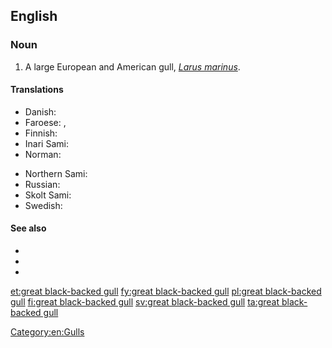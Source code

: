 ==English==
{{rfi}}

===Noun===
{{en-noun|head=[[great]] [[black]]-[[backed]] [[gull]]}}

# A large European and American gull, ''[[Larus marinus]]''.

====Translations====
{{trans-top|''Larus marinus''}}
* Danish: {{t+|da|svartbag|c}}
* Faroese: {{t|fo|svartbakur|m}}, {{t|fo|bakur|m}}
* Finnish: {{t+|fi|merilokki}}
* Inari Sami: {{t|smn|merâkaijuu}}
* Norman: {{t|nrf|néthe mauve|f}}
{{trans-mid}}
* Northern Sami: {{t|se|mearragáiru}}
* Russian: {{t|ru|морска́я ча́йка|f}}
* Skolt Sami: {{t|sms|käirrav}}
* Swedish: {{t+|sv|havstrut|c}}
{{trans-bottom}}

====See also====
* {{pedia|Great Black-backed Gull}}
* {{specieslite|Larus marinus}}
* {{commonslite|Larus marinus}}

[[Category:en:Gulls]]

[[et:great black-backed gull]]
[[fy:great black-backed gull]]
[[pl:great black-backed gull]]
[[fi:great black-backed gull]]
[[sv:great black-backed gull]]
[[ta:great black-backed gull]]